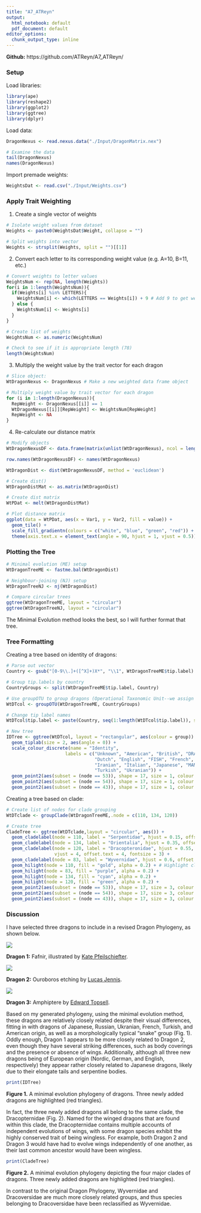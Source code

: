 ---
title: "A7_ATReyn"
output:
  html_notebook: default
  pdf_document: default
editor_options:
  chunk_output_type: inline
---

**Github:** https://github.com/ATReyn/A7_ATReyn/

### Setup

Load libraries:
```{r}

library(ape)
library(reshape2)
library(ggplot2)
library(ggtree)
library(dplyr)


```

Load data:
```{r}

DragonNexus <- read.nexus.data("./Input/DragonMatrix.nex")

# Examine the data
tail(DragonNexus)
names(DragonNexus)


```

Import premade weights:
```{r}

WeightsDat <- read.csv("./Input/Weights.csv")

```

### Apply Trait Weighting

1. Create a single vector of weights
```{r}

# Isolate weight values from dataset
Weights <- paste0(WeightsDat$Weight, collapse = "")

# Split weights into vector
Weights <- strsplit(Weights, split = "")[[1]]

```


2. Convert each letter to its corresponding weight value (e.g. A=10, B=11, etc.)
```{r}

# Convert weights to letter values
WeightsNum <- rep(NA, length(Weights))
for(i in 1:length(WeightsNum)){
  if(Weights[i] %in% LETTERS){
    WeightsNum[i] <- which(LETTERS == Weights[i]) + 9 # Add 9 to get weight values (A=10, B=11, etc.)
  } else {
    WeightsNum[i] <- Weights[i]
  }
}

# Create list of weights
WeightsNum <- as.numeric(WeightsNum)

# Check to see if it is appropriate length (78)
length(WeightsNum)


```

3. Multiply the weight value by the trait vector for each dragon
```{r}

# Slice object:
WtDragonNexus <- DragonNexus # Make a new weighted data frame object

# Multiply weight value by trait vector for each dragon
for (i in 1:length(DragonNexus)){
  RepWeight <- DragonNexus[[i]] == 1
  WtDragonNexus[[i]][RepWeight] <- WeightsNum[RepWeight]
  RepWeight <- NA
}


```

4. Re-calculate our distance matrix
```{r}

# Modify objects
WtDragonNexusDF <- data.frame(matrix(unlist(WtDragonNexus), ncol = length(DragonNexus[[1]]), byrow = T))

row.names(WtDragonNexusDF) <- names(WtDragonNexus)

WtDragonDist <- dist(WtDragonNexusDF, method = 'euclidean')

# Create dist()
WtDragonDistMat <- as.matrix(WtDragonDist)

# Create dist matrix
WtPDat <- melt(WtDragonDistMat)

# Plot distance matrix
ggplot(data = WtPDat, aes(x = Var1, y = Var2, fill = value)) + 
  geom_tile() +
  scale_fill_gradientn(colours = c("white", "blue", "green", "red")) +
  theme(axis.text.x = element_text(angle = 90, hjust = 1, vjust = 0.5))


```

### Plotting the Tree

```{r}

# Minimal evolution (ME) setup
WtDragonTreeME <- fastme.bal(WtDragonDist)

# Neighbour-joining (NJ) setup
WtDragonTreeNJ <- nj(WtDragonDist)

# Compare circular trees
ggtree(WtDragonTreeME, layout = "circular")
ggtree(WtDragonTreeNJ, layout = "circular")

```
The Minimal Evolution method looks the best, so I will further format that tree.

### Tree Formatting

Creating a tree based on identity of dragons:
```{r}

# Parse out vector
Country <- gsub("[0-9\\.]+([^X]+)X*", "\\1", WtDragonTreeME$tip.label) # Remove leading numbers

# Group tip.labels by country
CountryGroups <- split(WtDragonTreeME$tip.label, Country)

# Use groupOTU to group dragons (Operational Taxonomic Unit--we assign taxonomic groups, may not be spp, cluster based on similarities)
WtDTcol <- groupOTU(WtDragonTreeME, CountryGroups)

# Change tip label names
WtDTcol$tip.label <- paste(Country, seq(1:length(WtDTcol$tip.label)), sep = "")

# New tree
IDTree <- ggtree(WtDTcol, layout = "rectangular", aes(colour = group)) +
  geom_tiplab(size = 2, aes(angle = 0)) +
  scale_colour_discrete(name = "Identity",
                      labels = c("Unknown", "American", "British", "DRAGON 1", "DRAGON 2", "DRAGON 3", 
                                 "Dutch", "English", "FISH", "French", "German", "Greek", "Indian",
                                 "Iranian", "Italian", "Japanese", "MAMMAL", "Russian", "SNAKE", "Spanish",
                                 "Turkish", "Ukranian")) +
  geom_point2(aes(subset = (node == 53)), shape = 17, size = 1, colour = "red") +  # Highlights my dragons
  geom_point2(aes(subset = (node == 54)), shape = 17, size = 1, colour = "red") +
  geom_point2(aes(subset = (node == 43)), shape = 17, size = 1, colour = "red")


```

Creating a tree based on clade:
```{r}

# Create list of nodes for clade grouping
WtDTclade <- groupClade(WtDragonTreeME,.node = c(110, 134, 120))

# Create tree
CladeTree <- ggtree(WtDTclade,layout = "circular", aes()) + 
  geom_cladelabel(node = 110, label = "Serpentidae", hjust = 0.15, offset.text = 4, fontsize = 3) + # Label clades
  geom_cladelabel(node = 134, label = "Orientalia", hjust = 0.35, offset.text = 4, fontsize = 3) +
  geom_cladelabel(node = 120, label = "Dracopteronidae", hjust = 0.55, 
                  vjust = 4, offset.text = 4, fontsize = 3) +
  geom_cladelabel(node = 83, label = "Wyvernidae", hjust = 0.6, offset.text = 4, fontsize = 3) +
  geom_hilight(node = 110, fill = "gold", alpha = 0.2) + # Highlight clades
  geom_hilight(node = 83, fill = "purple", alpha = 0.2) +
  geom_hilight(node = 134, fill = "cyan", alpha = 0.2) + 
  geom_hilight(node = 120, fill = "green", alpha = 0.2) +
  geom_point2(aes(subset = (node == 53)), shape = 17, size = 3, colour = "red") + # Highlights my dragons
  geom_point2(aes(subset = (node == 54)), shape = 17, size = 3, colour = "red") +
  geom_point2(aes(subset = (node == 43)), shape = 17, size = 3, colour = "red")

```

### Discussion

\n

I have selected three dragons to include in a revised Dragon Phylogeny, as shown below.

\n

![ ](C:/Users/tripl/Documents/Coursework/5th Year/BIOL 432/Week 8/A7_ATReyn/Images/75Dragon01.jpg)

**Dragon 1:** Fafnir, illustrated by [Kate Pfeilschiefter](https://images-wixmp-ed30a86b8c4ca887773594c2.wixmp.com/f/6567533a-dbb4-4800-b64b-9607f52d470b/d35g5yc-e001280d-10f0-4336-930f-1b443f0dcd0a.jpg/v1/fill/w_900,h_1361,q_75,strp/siegfried_kills_fafnir_by_katepfeilschiefter_d35g5yc-fullview.jpg?token=eyJ0eXAiOiJKV1QiLCJhbGciOiJIUzI1NiJ9.eyJzdWIiOiJ1cm46YXBwOjdlMGQxODg5ODIyNjQzNzNhNWYwZDQxNWVhMGQyNmUwIiwiaXNzIjoidXJuOmFwcDo3ZTBkMTg4OTgyMjY0MzczYTVmMGQ0MTVlYTBkMjZlMCIsIm9iaiI6W1t7ImhlaWdodCI6Ijw9MTM2MSIsInBhdGgiOiJcL2ZcLzY1Njc1MzNhLWRiYjQtNDgwMC1iNjRiLTk2MDdmNTJkNDcwYlwvZDM1ZzV5Yy1lMDAxMjgwZC0xMGYwLTQzMzYtOTMwZi0xYjQ0M2YwZGNkMGEuanBnIiwid2lkdGgiOiI8PTkwMCJ9XV0sImF1ZCI6WyJ1cm46c2VydmljZTppbWFnZS5vcGVyYXRpb25zIl19.bx-eFxr5TOTZdN0KEQx60N0s6ICH7kapwcEyivrM-II).

\n

![ ](C:/Users/tripl/Documents/Coursework/5th Year/BIOL 432/Week 8/A7_ATReyn/Images/76Dragon02.jpg)

**Dragon 2:** Ouroboros etching by [Lucas Jennis](https://libmedia.willamette.edu/hfma/omeka/files/original/461bc57d582c9059663aeab27968976b.jpg).

\n

![ ](C:/Users/tripl/Documents/Coursework/5th Year/BIOL 432/Week 8/A7_ATReyn/Images/77Dragon03.jpg)

**Dragon 3:** Amphiptere by [Edward Topsell](https://en.wikipedia.org/wiki/Amphiptere#/media/File:Amphiptere.jpg).

\n
\n

Based on my generated phylogeny, using the minimal evolution method, these dragons are relatively closely related despite their visual differences, fitting in with dragons of Japanese, Russian, Ukranian, French, Turkish, and American origin, as well as a morphologically typical "snake" group (Fig. 1). Oddly enough, Dragon 1 appears to be more closely related to Dragon 2, even though they have several striking differences, such as body coverings and the presence or absence of wings. Additionally, although all three new dragons being of European origin (Nordic, German, and English, respectively) they appear rather closely related to Japanese dragons, likely due to their elongate tails and serpentine bodies.

```{r, echo = F}

print(IDTree)

```
**Figure 1.** A minimal evolution phylogeny of dragons. Three newly added dragons are highlighted (red triangles).

\n

In fact, the three newly added dragons all belong to the same clade, the Dracopternidae (Fig. 2). Named for the winged dragons that are found within this clade, the Dracopternidae contains multiple accounts of independent evolutions of wings, with some dragon species exhibit the highly conserved trait of being wingless. For example, both Dragon 2 and Dragon 3 would have had to evolve wings independently of one another, as their last common ancestor would have been wingless.


```{r, echo = F}

print(CladeTree)

```

**Figure 2.** A minimal evolution phylogeny depicting the four major clades of dragons. Three newly added dragons are highlighted (red triangles).

\n

In contrast to the original Dragon Phylogeny, Wyvernidae and Dracoversidae are much more closely related groups, and thus species belonging to Dracoversidae have been reclassified as Wyvernidae. 

